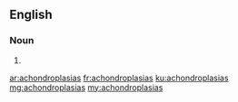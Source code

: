 ==English==

===Noun===
{{head|en}}

# {{plural of|achondroplasia}}

[[ar:achondroplasias]]
[[fr:achondroplasias]]
[[ku:achondroplasias]]
[[mg:achondroplasias]]
[[my:achondroplasias]]